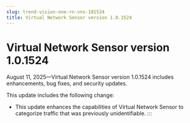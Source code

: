 ```yaml
---
slug: trend-vision-one-rn-vns-101524
title: Virtual Network Sensor version 1.0.1524
---
```

# Virtual Network Sensor version 1.0.1524

August 11, 2025—Virtual Network Sensor version 1.0.1524 includes enhancements, bug fixes, and security updates.

This update includes the following change:

- This update enhances the capabilities of Virtual Network Sensor to categorize traffic that was previously unidentifiable.
:::
